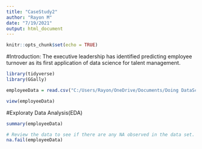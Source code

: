 ```yaml
---
title: "CaseStudy2"
author: "Rayon M"
date: "7/19/2021"
output: html_document
---
```


```r
knitr::opts_chunk$set(echo = TRUE)
```

#Introduction: The executive leadership has identified predicting employee turnover as its first application of data science for talent management. 


```r
library(tidyverse)
library(GGally)

```

```r

employeeData = read.csv("C:/Users/Rayon/OneDrive/Documents/Doing DataScience/Doing Data Science/MSDS_6306_Doing-Data-Science/Unit 14 and 15 Case Study 2/CaseStudy2-data.csv")

view(employeeData)
```

#Exploraty Data Analysis(EDA)

```r

summary(employeeData)

# Review the data to see if there are any NA observed in the data set.
na.fail(employeeData)


```




